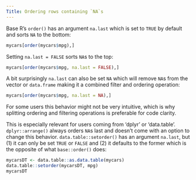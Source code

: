 ```yaml
---
Title: Ordering rows containing `NA`s
---
```

Base R's `order()` has an argument `na.last` which is set to `TRUE` by default and sorts `NA` to the bottom:
```r
mycars[order(mycars$mpg),]
```

Setting `na.last = FALSE` sorts `NA`s to the top: 
```r
mycars[order(mycars$mpg, na.last = FALSE),]
```

A bit surprisingly `na.last` can also be set `NA` which will remove `NA`s from the vector or `data.frame` making it a combined filter and ordering operation:
```r
mycars[order(mycars$mpg, na.last = NA),]
```

For some users this behavior might not be very intuitive, which is why splitting ordering and filtering operations is preferable for code clarity.

This is especially relevant for users coming from 'dplyr' or 'data.table'. `dplyr::arrange()` always orders `NA`s last and doesn't come with an option to change this behavior. `data.table::setorder()` has an argument `na.last`, but (1) it can only be set `TRUE` or `FALSE` and (2) it defaults to the former which is the opposite of what `base::order()` does:

```r
mycarsDT <- data.table::as.data.table(mycars)
data.table::setorder(mycarsDT, mpg)
mycarsDT
```
